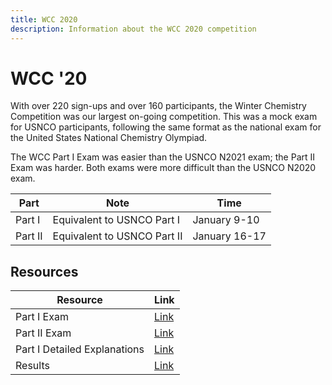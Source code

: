 ```yaml
---
title: WCC 2020
description: Information about the WCC 2020 competition
---
```


# WCC '20

With over 220 sign-ups and over 160 participants, the Winter Chemistry Competition was our largest on-going competition. This was a mock exam for USNCO participants, following the same format as the national exam for the United States National Chemistry Olympiad.

The WCC Part I Exam was easier than the USNCO N2021 exam; the Part II Exam was harder. Both exams were more difficult than the USNCO N2020 exam. 

|Part| Note |Time |
|--|--|--|
| Part I | Equivalent to USNCO Part I | January 9-10
| Part II | Equivalent to USNCO Part II | January 16-17


## Resources

|Resource| Link |
|--|--|
| Part I Exam | [Link](https://drive.google.com/file/d/1ThkEOotXG9_1hKIW_q5IS2tRQ8BaYP1N/view?usp=sharing) |
| Part II Exam | [Link](https://drive.google.com/file/d/1Xur33-cZHQVfyTktxRlEL30JOxk8TgOQ/view?usp=sharing)|
| Part I Detailed Explanations | [Link](https://docs.google.com/document/d/e/2PACX-1vS3KsiD1ma6WBs9OKdh8tHDqgxpWvET4k94X1pwQZKmsh2dRKi1-D8SvhA9PqtZ-DwMchHhvB4i7ihC/pub)
| Results | [Link](https://drive.google.com/file/d/1lW2ISGFaHxL9CR5t_mfwLxb5dfyzjcwD/view?usp=sharing)